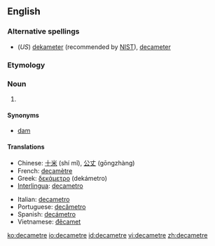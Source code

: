 ==English==

===Alternative spellings===
* (''US'') [[dekameter]] (recommended by [[w:NIST|NIST]]), [[decameter]]

===Etymology===
{{prefix|deca|metre}}

===Noun===
{{en-noun}}

# {{SI-unit|deca|metre|length}}

====Synonyms====
*[[dam]]

====Translations====
{{trans-top|the length of 10 metres}}
* Chinese: [[十米]] (shí mǐ), [[公丈]] (gōngzhàng)
* French: [[decamètre]] {{m}}
* Greek: [[δεκάμετρο]] {{n}} (dekámetro)
* [[Interlingua]]: [[decametro]]
{{trans-mid}}
* Italian: [[decametro]] {{m}}
* Portuguese: [[decâmetro]] {{m}}
* Spanish: [[decámetro]] {{m}}
* Vietnamese: [[đêcamet]]
{{trans-bottom}}

[[ko:decametre]]
[[io:decametre]]
[[id:decametre]]
[[vi:decametre]]
[[zh:decametre]]